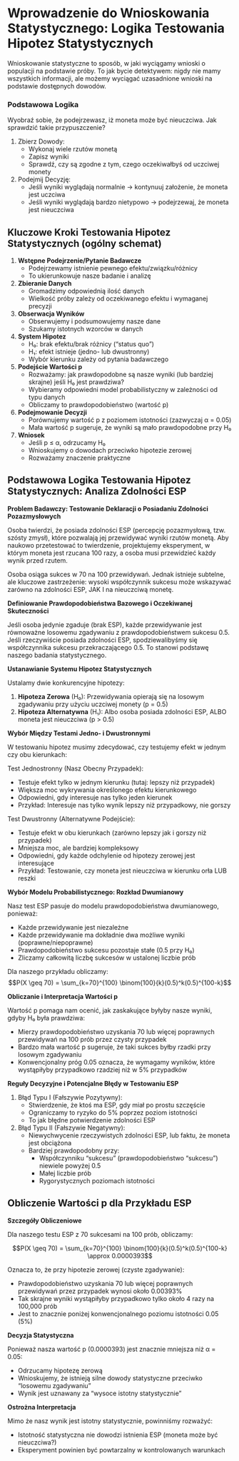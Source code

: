 # Wprowadzenie do Wnioskowania Statystycznego: Logika Testowania Hipotez Statystycznych

Wnioskowanie statystyczne to sposób, w jaki wyciągamy wnioski o populacji na podstawie próby. To jak bycie detektywem: nigdy nie mamy wszystkich informacji, ale możemy wyciągać uzasadnione wnioski na podstawie dostępnych dowodów.

### Podstawowa Logika

Wyobraź sobie, że podejrzewasz, iż moneta może być nieuczciwa. Jak sprawdzić takie przypuszczenie?

1. Zbierz Dowody:
   - Wykonaj wiele rzutów monetą
   - Zapisz wyniki
   - Sprawdź, czy są zgodne z tym, czego oczekiwałbyś od uczciwej monety

2. Podejmij Decyzję:
   - Jeśli wyniki wyglądają normalnie → kontynuuj założenie, że moneta jest uczciwa
   - Jeśli wyniki wyglądają bardzo nietypowo → podejrzewaj, że moneta jest nieuczciwa
   
   
::: {.callout-note}
## Kluczowe Kroki Testowania Hipotez Statystycznych (ogólny schemat)

1. **Wstępne Podejrzenie/Pytanie Badawcze**
   - Podejrzewamy istnienie pewnego efektu/związku/różnicy
   - To ukierunkowuje nasze badanie i analizę

2. **Zbieranie Danych**
   - Gromadzimy odpowiednią ilość danych
   - Wielkość próby zależy od oczekiwanego efektu i wymaganej precyzji

3. **Obserwacja Wyników**
   - Obserwujemy i podsumowujemy nasze dane
   - Szukamy istotnych wzorców w danych

4. **System Hipotez**
   - H₀: brak efektu/brak różnicy ("status quo")
   - H₁: efekt istnieje (jedno- lub dwustronny)
   - Wybór kierunku zależy od pytania badawczego

5. **Podejście Wartości p**
   - Rozważamy: jak prawdopodobne są nasze wyniki (lub bardziej skrajne) jeśli H₀ jest prawdziwa?
   - Wybieramy odpowiedni model probabilistyczny w zależności od typu danych
   - Obliczamy to prawdopodobieństwo (wartość p)

6. **Podejmowanie Decyzji**
   - Porównujemy wartość p z poziomem istotności (zazwyczaj α = 0.05)
   - Mała wartość p sugeruje, że wyniki są mało prawdopodobne przy H₀

7. **Wniosek**
   - Jeśli p ≤ α, odrzucamy H₀
   - Wnioskujemy o dowodach przeciwko hipotezie zerowej
   - Rozważamy znaczenie praktyczne
:::


::: {.callout-important}
## Podstawowa Logika Testowania Hipotez Statystycznych: Analiza Zdolności ESP

**Problem Badawczy: Testowanie Deklaracji o Posiadaniu Zdolności Pozazmysłowych**

Osoba twierdzi, że posiada zdolności ESP (percepcję pozazmysłową, tzw. szósty zmysł), które pozwalają jej przewidywać wyniki rzutów monetą. Aby naukowo przetestować to twierdzenie, projektujemy eksperyment, w którym moneta jest rzucana 100 razy, a osoba musi przewidzieć każdy wynik przed rzutem.

Osoba osiąga sukces w 70 na 100 przewidywań. Jednak istnieje subtelne, ale kluczowe zastrzeżenie: wysoki współczynnik sukcesu może wskazywać zarówno na zdolności ESP, JAK I na nieuczciwą monetę.

**Definiowanie Prawdopodobieństwa Bazowego i Oczekiwanej Skuteczności**

Jeśli osoba jedynie zgaduje (brak ESP), każde przewidywanie jest równoważne losowemu zgadywaniu z prawdopodobieństwem sukcesu 0.5. Jeśli rzeczywiście posiada zdolności ESP, spodziewalibyśmy się współczynnika sukcesu przekraczającego 0.5. To stanowi podstawę naszego badania statystycznego.

**Ustanawianie Systemu Hipotez Statystycznych**

Ustalamy dwie konkurencyjne hipotezy:

1. **Hipoteza Zerowa** (H₀): Przewidywania opierają się na losowym zgadywaniu przy użyciu uczciwej monety (p = 0.5)
2. **Hipoteza Alternatywna** (H₁): Albo osoba posiada zdolności ESP, ALBO moneta jest nieuczciwa (p > 0.5)


**Wybór Między Testami Jedno- i Dwustronnymi**

W testowaniu hipotez musimy zdecydować, czy testujemy efekt w jednym czy obu kierunkach:

Test Jednostronny (Nasz Obecny Przypadek):

- Testuje efekt tylko w jednym kierunku (tutaj: lepszy niż przypadek)
- Większa moc wykrywania określonego efektu kierunkowego
- Odpowiedni, gdy interesuje nas tylko jeden kierunek
- Przykład: Interesuje nas tylko wynik lepszy niż przypadkowy, nie gorszy

Test Dwustronny (Alternatywne Podejście):

- Testuje efekt w obu kierunkach (zarówno lepszy jak i gorszy niż przypadek)
- Mniejsza moc, ale bardziej kompleksowy
- Odpowiedni, gdy każde odchylenie od hipotezy zerowej jest interesujące
- Przykład: Testowanie, czy moneta jest nieuczciwa w kierunku orła LUB reszki

**Wybór Modelu Probabilistycznego: Rozkład Dwumianowy**

Nasz test ESP pasuje do modelu prawdopodobieństwa dwumianowego, ponieważ:

- Każde przewidywanie jest niezależne
- Każde przewidywanie ma dokładnie dwa możliwe wyniki (poprawne/niepoprawne)
- Prawdopodobieństwo sukcesu pozostaje stałe (0.5 przy H₀)
- Zliczamy całkowitą liczbę sukcesów w ustalonej liczbie prób

Dla naszego przykładu obliczamy:
$$P(X \geq 70) = \sum_{k=70}^{100} \binom{100}{k}(0.5)^k(0.5)^{100-k}$$

**Obliczanie i Interpretacja Wartości p**

Wartość p pomaga nam ocenić, jak zaskakujące byłyby nasze wyniki, gdyby H₀ była prawdziwa:

- Mierzy prawdopodobieństwo uzyskania 70 lub więcej poprawnych przewidywań na 100 prób przez czysty przypadek
- Bardzo mała wartość p sugeruje, że taki sukces byłby rzadki przy losowym zgadywaniu
- Konwencjonalny próg 0.05 oznacza, że wymagamy wyników, które wystąpiłyby przypadkowo rzadziej niż w 5% przypadków

**Reguły Decyzyjne i Potencjalne Błędy w Testowaniu ESP**

1. Błąd Typu I (Fałszywie Pozytywny):
   - Stwierdzenie, że ktoś ma ESP, gdy miał po prostu szczęście
   - Ograniczamy to ryzyko do 5% poprzez poziom istotności
   - To jak błędne potwierdzenie zdolności ESP

2. Błąd Typu II (Fałszywie Negatywny):
   - Niewychwycenie rzeczywistych zdolności ESP, lub faktu, że moneta jest obciążona
   - Bardziej prawdopodobny przy:
     * Współczynniku "sukcesu" (prawdopodobieństwo "sukcesu") niewiele powyżej 0.5
     * Małej liczbie prób
     * Rygorystycznych poziomach istotności
:::

::: {.callout-tip}
## Obliczenie Wartości p dla Przykładu ESP

**Szczegóły Obliczeniowe**

Dla naszego testu ESP z 70 sukcesami na 100 prób, obliczamy:

$$P(X \geq 70) = \sum_{k=70}^{100} \binom{100}{k}(0.5)^k(0.5)^{100-k} \approx 0.0000393$$

Oznacza to, że przy hipotezie zerowej (czyste zgadywanie):

- Prawdopodobieństwo uzyskania 70 lub więcej poprawnych przewidywań przez przypadek wynosi około 0.00393%
- Tak skrajne wyniki wystąpiłyby przypadkowo tylko około 4 razy na 100,000 prób
- Jest to znacznie poniżej konwencjonalnego poziomu istotności 0.05 (5%)

**Decyzja Statystyczna**

Ponieważ nasza wartość p (0.0000393) jest znacznie mniejsza niż α = 0.05:

- Odrzucamy hipotezę zerową
- Wnioskujemy, że istnieją silne dowody statystyczne przeciwko "losowemu zgadywaniu"
- Wynik jest uznawany za "wysoce istotny statystycznie"

**Ostrożna Interpretacja**

Mimo że nasz wynik jest istotny statystycznie, powinniśmy rozważyć:

- Istotność statystyczna nie dowodzi istnienia ESP (moneta może być nieuczciwa?)
- Eksperyment powinien być powtarzalny w kontrolowanych warunkach
:::
